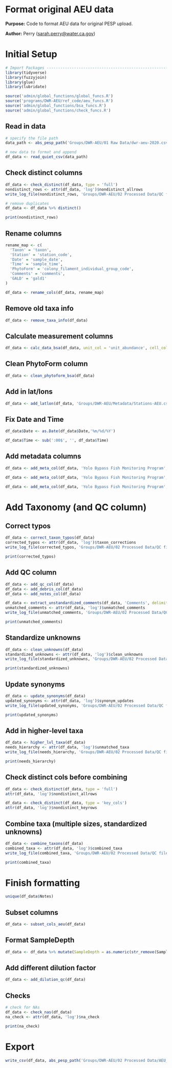 # Format original AEU data

**Purpose:** Code to format AEU data for original PESP upload.

**Author:** Perry ([sarah.perry\@water.ca.gov](mailto:sarah.perry@water.ca.gov){.email})

# Initial Setup
```r
# Import Packages ---------------------------------------------------------
library(tidyverse)
library(fuzzyjoin)
library(glue)
library(lubridate)

source('admin/global_functions/global_funcs.R')
source('programs/DWR-AEU/ref_code/aeu_funcs.R')
source('admin/global_functions/bsa_funcs.R')
source('admin/global_functions/check_funcs.R')
```

## Read in data
```r
# specify the file path
data_path <- abs_pesp_path('Groups/DWR-AEU/01 Raw Data/dwr-aeu-2020.csv')

# new data to format and append
df_data <- read_quiet_csv(data_path)
```

## Check distinct columns
```r
df_data <- check_distinct(df_data, type = 'full')
nondistinct_rows <- attr(df_data, 'log')$nondistinct_allrows
write_log_file(nondistinct_rows, 'Groups/DWR-AEU/02 Processed Data/QC files/tables/AEU_nondistinct_rows.csv')

# remove duplicates
df_data <- df_data %>% distinct()

print(nondistinct_rows)
```


## Rename columns
```r
rename_map <- c(
  'Taxon' = 'taxon',
  'Station' = 'station_code',
  'Date' = 'sample_date',
  'Time' = 'sample_time',
  'PhytoForm' = 'colony_filament_individual_group_code',
  'Comments' = 'comments',
  'GALD' = 'gald1'
)

df_data <- rename_cols(df_data, rename_map)
```
## Remove old taxa info
```r
df_data <- remove_taxa_info(df_data)
```
## Calculate measurement columns
```r
df_data <- calc_data_bsa(df_data, unit_col = 'unit_abundance', cell_col = 'total_cells')
```

## Clean PhytoForm column
```r
df_data <- clean_phytoform_bsa(df_data)
```

## Add in lat/lons
```r
df_data <- add_latlon(df_data, 'Groups/DWR-AEU/Metadata/Stations-AEU.csv')
```
## Fix Date and Time
```r
df_data$Date <- as.Date(df_data$Date,'%m/%d/%Y')

df_data$Time <- sub(':00$', '', df_data$Time)
```


## Add metadata columns
```r
df_data <- add_meta_col(df_data, 'Yolo Bypass Fish Monitoring Program', 'SampleDepth')

df_data <- add_meta_col(df_data, 'Yolo Bypass Fish Monitoring Program', 'Lab')

df_data <- add_meta_col(df_data, 'Yolo Bypass Fish Monitoring Program', 'SampleMethod')
```

# Add Taxonomy (and QC column)

## Correct typos
```r
df_data <- correct_taxon_typos(df_data)
corrected_typos <- attr(df_data, 'log')$taxon_corrections
write_log_file(corrected_typos, 'Groups/DWR-AEU/02 Processed Data/QC files/tables/AEU_corrected_typos.csv')

print(corrected_typos)
```

## Add QC column
```r
df_data <- add_qc_col(df_data)
df_data <- add_debris_col(df_data)
df_data <- add_notes_col(df_data)

df_data <- extract_unstandardized_comments(df_data, 'Comments', delimiter = '. ')
unmatched_comments <- attr(df_data, 'log')$unmatched_comments
write_log_file(unmatched_comments, 'Groups/DWR-AEU/02 Processed Data/QC files/tables/AEU_leftover_comments.csv')

print(unmatched_comments)
```

## Standardize unknowns
```r
df_data <- clean_unknowns(df_data)
standardized_unknowns <- attr(df_data, 'log')$clean_unknowns
write_log_file(standardized_unknowns, 'Groups/DWR-AEU/02 Processed Data/QC files/tables/AEU_standardized_unknowns.csv')

print(standardized_unknowns)
```

## Update synonyms
```r
df_data <- update_synonyms(df_data)
updated_synonyms <- attr(df_data, 'log')$synonym_updates
write_log_file(updated_synonyms, 'Groups/DWR-AEU/02 Processed Data/QC files/tables/AEU_updated_synonyms.csv')

print(updated_synonyms)
```

## Add in higher-level taxa
```r
df_data <- higher_lvl_taxa(df_data)
needs_hierarchy <- attr(df_data, 'log')$unmatched_taxa
write_log_file(needs_hierarchy, 'Groups/DWR-AEU/02 Processed Data/QC files/tables/AEU_needs_hierarchy.csv')

print(needs_hierarchy)
```

## Check distinct cols before combining
```r
df_data <- check_distinct(df_data, type = 'full')
attr(df_data, 'log')$nondistinct_allrows

df_data <- check_distinct(df_data, type = 'key_cols')
attr(df_data, 'log')$nondistinct_keyrows
```

## Combine taxa (multiple sizes, standardized unknowns)
```r
df_data <- combine_taxons(df_data)
combined_taxa <- attr(df_data, 'log')$combined_taxa
write_log_file(combined_taxa, 'Groups/DWR-AEU/02 Processed Data/QC files/tables/AEU_combined_taxa.csv')

print(combined_taxa)
```

# Finish formatting
```r
unique(df_data$Notes)
```

## Subset columns
```r
df_data <- subset_cols_aeu(df_data)
```

## Format SampleDepth
```r
df_data <- df_data %>% mutate(SampleDepth = as.numeric(str_remove(SampleDepth, ' meter')))
```


## Add different dilution factor
```r
df_data <- add_dilution_qc(df_data)
```

## Checks
```r
# check for NAs
df_data <- check_nas(df_data)
na_check <- attr(df_data, 'log')$na_check

print(na_check)
```

# Export
```r
write_csv(df_data, abs_pesp_path('Groups/DWR-AEU/02 Processed Data/AEU_draft.csv'))
```